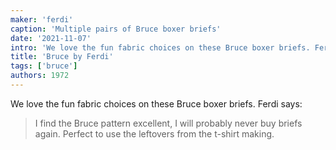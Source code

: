 ```yaml
---
maker: 'ferdi'
caption: 'Multiple pairs of Bruce boxer briefs'
date: '2021-11-07'
intro: 'We love the fun fabric choices on these Bruce boxer briefs. Ferdi says:'
title: 'Bruce by Ferdi'
tags: ['bruce']
authors: 1972
---
```


<!-- truncate -->

We love the fun fabric choices on these Bruce boxer briefs. Ferdi says:

> I find the Bruce pattern excellent, I will probably never buy briefs again. Perfect to use the leftovers from the t-shirt making.
